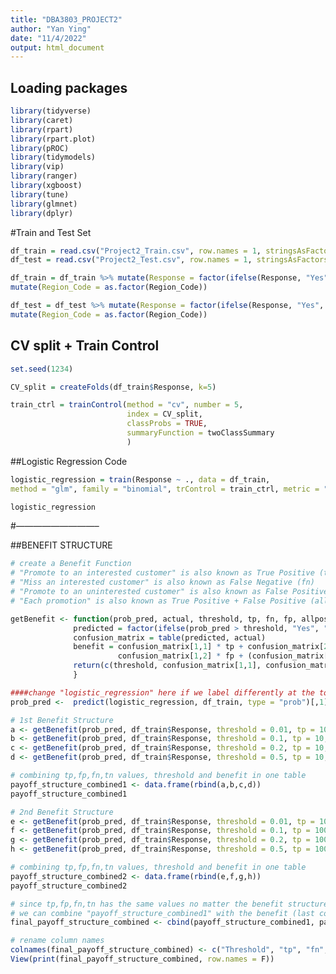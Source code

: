 ---
title: "DBA3803_PROJECT2"
author: "Yan Ying"
date: "11/4/2022"
output: html_document
---

## Loading packages
```{r}
library(tidyverse)
library(caret)
library(rpart)
library(rpart.plot)
library(pROC)
library(tidymodels)
library(vip)
library(ranger)
library(xgboost)
library(tune)
library(glmnet)
library(dplyr)
```

#Train and Test Set
```{r}
df_train = read.csv("Project2_Train.csv", row.names = 1, stringsAsFactors = T)
df_test = read.csv("Project2_Test.csv", row.names = 1, stringsAsFactors = T)

df_train = df_train %>% mutate(Response = factor(ifelse(Response, "Yes", "No"), levels = c("Yes", "No"))) %>% 
mutate(Region_Code = as.factor(Region_Code))

df_test = df_test %>% mutate(Response = factor(ifelse(Response, "Yes", "No"), levels = c("Yes", "No"))) %>%
mutate(Region_Code = as.factor(Region_Code))
```

## CV split + Train Control
```{r}
set.seed(1234)

CV_split = createFolds(df_train$Response, k=5)

train_ctrl = trainControl(method = "cv", number = 5,
                          index = CV_split,
                          classProbs = TRUE,
                          summaryFunction = twoClassSummary
                          )
```

##Logistic Regression Code
```{r}
logistic_regression = train(Response ~ ., data = df_train,
method = "glm", family = "binomial", trControl = train_ctrl, metric = "ROC")

logistic_regression
```

#-----------------------------

##BENEFIT STRUCTURE
```{r}
# create a Benefit Function
# "Promote to an interested customer" is also known as True Positive (tp)
# "Miss an interested customer" is also known as False Negative (fn)
# "Promote to an uninterested customer" is also known as False Positive (fp)
# "Each promotion" is also known as True Positive + False Positive (allpositive)

getBenefit <- function(prob_pred, actual, threshold, tp, fn, fp, allpositive){
              predicted = factor(ifelse(prob_pred > threshold, "Yes", "No"), levels = c("Yes", "No"))
              confusion_matrix = table(predicted, actual)
              benefit = confusion_matrix[1,1] * tp + confusion_matrix[2,1] * fn +
                        confusion_matrix[1,2] * fp + (confusion_matrix[1,1] + confusion_matrix[1,2]) * allpositive
              return(c(threshold, confusion_matrix[1,1], confusion_matrix[2,1], confusion_matrix[1,2], confusion_matrix[2,2], benefit))
              }

####change "logistic_regression" here if we label differently at the top!!!#####
prob_pred <-  predict(logistic_regression, df_train, type = "prob")[,1]
```

```{r}
# 1st Benefit Structure
a <- getBenefit(prob_pred, df_train$Response, threshold = 0.01, tp = 10, fn = -10, fp = -2, allpositive = -1)
b <- getBenefit(prob_pred, df_train$Response, threshold = 0.1, tp = 10, fn = -10, fp = -2, allpositive = -1)
c <- getBenefit(prob_pred, df_train$Response, threshold = 0.2, tp = 10, fn = -10, fp = -2, allpositive = -1)
d <- getBenefit(prob_pred, df_train$Response, threshold = 0.5, tp = 10, fn = -10, fp = -2, allpositive = -1)

# combining tp,fp,fn,tn values, threshold and benefit in one table
payoff_structure_combined1 <- data.frame(rbind(a,b,c,d))
payoff_structure_combined1
```

```{r}
# 2nd Benefit Structure
e <- getBenefit(prob_pred, df_train$Response, threshold = 0.01, tp = 100, fn = -100, fp = -2, allpositive = -1)
f <- getBenefit(prob_pred, df_train$Response, threshold = 0.1, tp = 100, fn = -100, fp = -2, allpositive = -1)
g <- getBenefit(prob_pred, df_train$Response, threshold = 0.2, tp = 100, fn = -100, fp = -2, allpositive = -1)
h <- getBenefit(prob_pred, df_train$Response, threshold = 0.5, tp = 100, fn = -100, fp = -2, allpositive = -1)

# combining tp,fp,fn,tn values, threshold and benefit in one table
payoff_structure_combined2 <- data.frame(rbind(e,f,g,h)) 
payoff_structure_combined2
```

```{r}
# since tp,fp,fn,tn has the same values no matter the benefit structure and only benefits change
# we can combine "payoff_structure_combined1" with the benefit (last column) of "payoff_structure_combined2" into a dataframe
final_payoff_structure_combined <- cbind(payoff_structure_combined1, payoff_structure_combined2[,6])

# rename column names
colnames(final_payoff_structure_combined) <- c("Threshold", "tp", "fn", "fp", "tn", "1st_benefit_structure", "2nd_benefit_structure")
View(print(final_payoff_structure_combined, row.names = F))
```